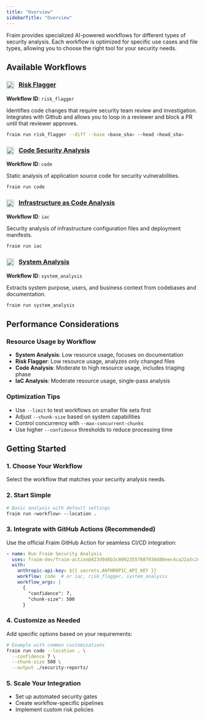 ```yaml
---
title: "Overview"
sidebarTitle: "Overview"
---
```


Fraim provides specialized AI-powered workflows for different types of security analysis. Each workflow is optimized for specific use cases and file types, allowing you to choose the right tool for your security needs.

## Available Workflows

### <img src="/assets/risk_flagger.png" alt="Risk Flagger" style="width: 20px; height: 20px; display: inline; vertical-align: middle; margin-right: 8px;" /> [Risk Flagger](/workflows/risk_flagger)
**Workflow ID**: `risk_flagger`

Identifies code changes that require security team review and investigation. Integrates with Github and allows you to loop in a reviewer and block a PR until that reviewer approves.

```bash
fraim run risk_flagger --diff --base <base_sha> --head <head_sha>
```

### <img src="/assets/code.png" alt="Code Security Analysis" style="width: 20px; height: 20px; display: inline; vertical-align: middle; margin-right: 8px;" /> [Code Security Analysis](/workflows/code)
**Workflow ID**: `code`

Static analysis of application source code for security vulnerabilities.

```bash
fraim run code
```

### <img src="/assets/iac.png" alt="Infrastructure as Code Analysis" style="width: 20px; height: 20px; display: inline; vertical-align: middle; margin-right: 8px;" /> [Infrastructure as Code Analysis](/workflows/iac)
**Workflow ID**: `iac`

Security analysis of infrastructure configuration files and deployment manifests.

```bash
fraim run iac
```

### <img src="/assets/system_analysis.png" alt="System Analysis" style="width: 20px; height: 20px; display: inline; vertical-align: middle; margin-right: 8px;" /> [System Analysis](/workflows/system_analysis)
**Workflow ID**: `system_analysis`

Extracts system purpose, users, and business context from codebases and documentation.

```bash
fraim run system_analysis
```

## Performance Considerations

### Resource Usage by Workflow
- **System Analysis**: Low resource usage, focuses on documentation
- **Risk Flagger**: Low resource usage, analyzes only changed files
- **Code Analysis**: Moderate to high resource usage, includes triaging phase
- **IaC Analysis**: Moderate resource usage, single-pass analysis

### Optimization Tips
- Use `--limit` to test workflows on smaller file sets first
- Adjust `--chunk-size` based on system capabilities
- Control concurrency with `--max-concurrent-chunks`
- Use higher `--confidence` thresholds to reduce processing time

## Getting Started

### 1. Choose Your Workflow
Select the workflow that matches your security analysis needs.

### 2. Start Simple
```bash
# Basic analysis with default settings
fraim run <workflow> --location .
```

### 3. Integrate with GitHub Actions (Recommended)
Use the official Fraim GitHub Action for seamless CI/CD integration:

```yaml
- name: Run Fraim Security Analysis
  uses: fraim-dev/fraim-action@423d9d6b3c80923557887930d80eec4ca22a5c24
  with:
    anthropic-api-key: ${{ secrets.ANTHROPIC_API_KEY }}
    workflow: code  # or iac, risk_flagger, system_analysis
    workflow_args: |
      {
        "confidence": 7,
        "chunk-size": 500
      }
```

### 4. Customize as Needed
Add specific options based on your requirements:
```bash
# Example with common customizations
fraim run code --location . \
  --confidence 7 \
  --chunk-size 500 \
  --output ./security-reports/
```

### 5. Scale Your Integration
- Set up automated security gates
- Create workflow-specific pipelines  
- Implement custom risk policies
